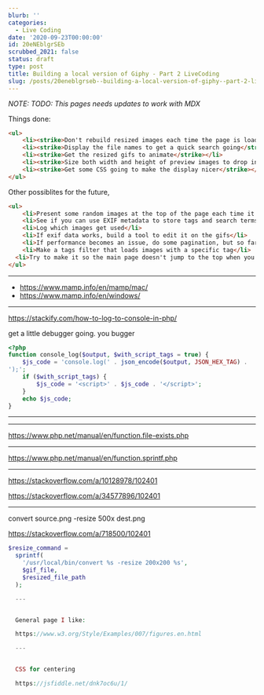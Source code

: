 ```yaml
---
blurb: ''
categories:
  - Live Coding
date: '2020-09-23T00:00:00'
id: 20eNEblgrSEb
scrubbed_2021: false
status: draft
type: post
title: Building a local version of Giphy - Part 2 LiveCoding
slug: /posts/20eneblgrseb--building-a-local-version-of-giphy--part-2-livecoding
---
```


*NOTE: TODO: This pages needs updates to work with MDX*

Things done:


```html
<ul>
	<li><strike>Don't rebuild resized images each time the page is loaded</strike></li>
	<li><strike>Display the file names to get a quick search going</strike></li>
	<li><strike>Get the resized gifs to animate</strike></li>
	<li><strike>Size both width and height of preview images to drop into a square area</strike></li>
	<li><strike>Get some CSS going to make the display nicer</strike></li>
</ul>
```

Other possiblites for the future,

```html
<ul>
	<li>Present some random images at the top of the page each time it loads</li>
	<li>See if you can use EXIF metadata to store tags and search terms</li>
	<li>Log which images get used</li>
	<li>If exif data works, build a tool to edit it on the gifs</li>
	<li>If performance becomes an issue, do some pagination, but so far that isn't a problem</li>
	<li>Make a tags filter that loads images with a specific tag</li>
  <li>Try to make it so the main page doesn't jump to the top when you select a gif</li>
</ul>
```


---


- https://www.mamp.info/en/mamp/mac/
- https://www.mamp.info/en/windows/


---


https://stackify.com/how-to-log-to-console-in-php/

get a little debugger going. you bugger


```php
<?php
function console_log($output, $with_script_tags = true) {
    $js_code = 'console.log(' . json_encode($output, JSON_HEX_TAG) .
');';
    if ($with_script_tags) {
        $js_code = '<script>' . $js_code . '</script>';
    }
    echo $js_code;
}
```

---



---


https://www.php.net/manual/en/function.file-exists.php


---


https://www.php.net/manual/en/function.sprintf.php

---




https://stackoverflow.com/a/10128978/102401

https://stackoverflow.com/a/34577896/102401




---



convert source.png -resize 500x dest.png


https://stackoverflow.com/a/718500/102401

```php
$resize_command =
  sprintf(
    '/usr/local/bin/convert %s -resize 200x200 %s',
    $gif_file,
    $resized_file_path
  );

  ---


  General page I like:

  https://www.w3.org/Style/Examples/007/figures.en.html

  ---


  CSS for centering

  https://jsfiddle.net/dnk7oc6u/1/
```
